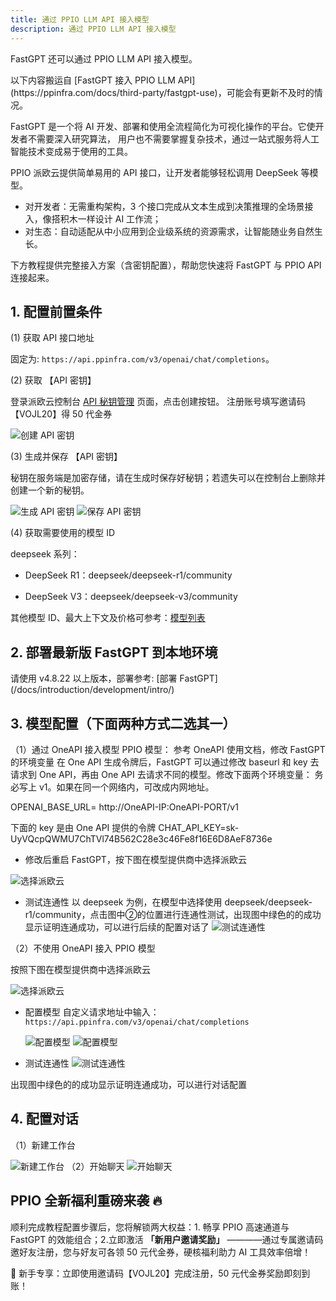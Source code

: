 ```yaml
---
title: 通过 PPIO LLM API 接入模型
description: 通过 PPIO LLM API 接入模型
---
```



FastGPT 还可以通过 PPIO LLM API 接入模型。

<Alert context="warning">
  以下内容搬运自 [FastGPT 接入 PPIO LLM
  API](https://ppinfra.com/docs/third-party/fastgpt-use)，可能会有更新不及时的情况。
</Alert>

FastGPT 是一个将 AI 开发、部署和使用全流程简化为可视化操作的平台。它使开发者不需要深入研究算法，
用户也不需要掌握复杂技术，通过一站式服务将人工智能技术变成易于使用的工具。

PPIO 派欧云提供简单易用的 API 接口，让开发者能够轻松调用 DeepSeek 等模型。

- 对开发者：无需重构架构，3 个接口完成从文本生成到决策推理的全场景接入，像搭积木一样设计 AI 工作流；
- 对生态：自动适配从中小应用到企业级系统的资源需求，让智能随业务自然生长。

下方教程提供完整接入方案（含密钥配置），帮助您快速将 FastGPT 与 PPIO API 连接起来。

## 1. 配置前置条件

(1) 获取 API 接口地址

固定为: `https://api.ppinfra.com/v3/openai/chat/completions`。

(2) 获取 【API 密钥】

登录派欧云控制台 [API 秘钥管理](https://www.ppinfra.com/settings/key-management) 页面，点击创建按钮。
注册账号填写邀请码【VOJL20】得 50 代金券

<img
  src="https://static.ppinfra.com/docs/image/llm/BKWqbzI5PoYG6qxwAPxcinQDnob.png"
  alt="创建 API 密钥"
/>

(3) 生成并保存 【API 密钥】

<Alert context="warning">
  秘钥在服务端是加密存储，请在生成时保存好秘钥；若遗失可以在控制台上删除并创建一个新的秘钥。
</Alert>

<img
  src="https://static.ppinfra.com/docs/image/llm/OkUwbbWrcoCY2SxwVMIcM2aZnrs.png"
  alt="生成 API 密钥"
/>
<img
  src="https://static.ppinfra.com/docs/image/llm/GExfbvcosoJhVKxpzKVczlsdn3d.png"
  alt="保存 API 密钥"
/>

(4) 获取需要使用的模型 ID

deepseek 系列：

- DeepSeek R1：deepseek/deepseek-r1/community

- DeepSeek V3：deepseek/deepseek-v3/community

其他模型 ID、最大上下文及价格可参考：[模型列表](https://ppinfra.com/model-api/pricing)

## 2. 部署最新版 FastGPT 到本地环境

<Alert context="warning">
  请使用 v4.8.22 以上版本，部署参考: [部署 FastGPT](/docs/introduction/development/intro/)
</Alert>

## 3. 模型配置（下面两种方式二选其一）

（1）通过 OneAPI 接入模型 PPIO 模型： 参考 OneAPI 使用文档，修改 FastGPT 的环境变量 在 One API 生成令牌后，FastGPT 可以通过修改 baseurl 和 key 去请求到 One API，再由 One API 去请求不同的模型。修改下面两个环境变量： 务必写上 v1。如果在同一个网络内，可改成内网地址。

OPENAI_BASE_URL= http://OneAPI-IP:OneAPI-PORT/v1

下面的 key 是由 One API 提供的令牌 CHAT_API_KEY=sk-UyVQcpQWMU7ChTVl74B562C28e3c46Fe8f16E6D8AeF8736e

- 修改后重启 FastGPT，按下图在模型提供商中选择派欧云

<img
  src="https://static.ppinfra.com/docs/image/llm/Fvqzb3kTroys5Uxkjlzco7kwnsb.png"
  alt="选择派欧云"
/>

- 测试连通性
  以 deepseek 为例，在模型中选择使用 deepseek/deepseek-r1/community，点击图中②的位置进行连通性测试，出现图中绿色的的成功显示证明连通成功，可以进行后续的配置对话了
  <img
    src="https://static.ppinfra.com/docs/image/llm/FzKGbGsSPoX4Eexobj2cxcaTnib.png"
    alt="测试连通性"
  />

（2）不使用 OneAPI 接入 PPIO 模型

按照下图在模型提供商中选择派欧云

<img
  src="https://static.ppinfra.com/docs/image/llm/QbcdbPqRsoAmuyx2nlycQWFanrc.png"
  alt="选择派欧云"
/>

- 配置模型 自定义请求地址中输入：`https://api.ppinfra.com/v3/openai/chat/completions`

  <img
    src="https://static.ppinfra.com/docs/image/llm/ZVyAbDIaxo7ksAxLI3HcexYYnZf.png"
    alt="配置模型"
  />
  <img
    src="https://static.ppinfra.com/docs/image/llm/Ha9YbggkwoQsVdx1Z4Gc9zUSnle.png"
    alt="配置模型"
  />

- 测试连通性
  <img
    src="https://static.ppinfra.com/docs/image/llm/V1f0b89uloab9uxxj7IcKT0rn3e.png"
    alt="测试连通性"
  />

出现图中绿色的的成功显示证明连通成功，可以进行对话配置

## 4. 配置对话

（1）新建工作台

<img
  src="https://static.ppinfra.com/docs/image/llm/ZaGpbBH6QoVubIx2TsLcwYEInfe.png"
  alt="新建工作台"
/>
（2）开始聊天
<img
  src="https://static.ppinfra.com/docs/image/llm/HzcTb4gobokVRQxTlU7cD5OunMf.png"
  alt="开始聊天"
/>

## PPIO 全新福利重磅来袭 🔥

顺利完成教程配置步骤后，您将解锁两大权益：1. 畅享 PPIO 高速通道与 FastGPT 的效能组合；2.立即激活 **「新用户邀请奖励」** ————通过专属邀请码邀好友注册，您与好友可各领 50 元代金券，硬核福利助力 AI 工具效率倍增！

🎁 新手专享：立即使用邀请码【VOJL20】完成注册，50 元代金券奖励即刻到账！
